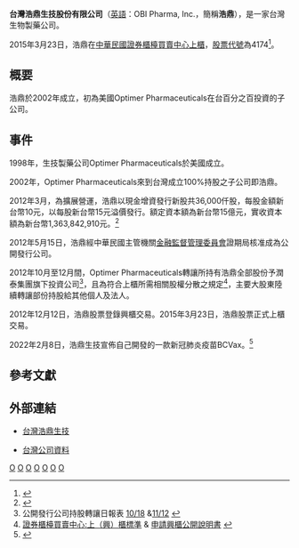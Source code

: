 {{Coord|25|03|30.6|N|121|36|42.8|E|region:ID_type:landmark|display=title}}
{{Infobox company 
| name                = '''台灣浩鼎生技股份有限公司'''
| name_en             = '''OBI Pharma, Inc.'''
| logo                = 
| type                = [[上櫃公司|上櫃公司]]
| local_code_name     = TW
| local_code          = 13110677
| traded_as           = {{otc|4174}}（TPEx）<br>（2015年3月23日上櫃）
| trading_name        = 台灣浩鼎生技股份有限公司
| foundation          = {{Start date and age|2002|04|29}}
| defunct             = <!-- {{End date|YYYY|MM|DD}} -->
| location_country    = {{ROC-TW}}<br>[[臺北市|臺北市]][[南港區|南港區]]園區街3號19樓<br />（[[南港軟體園區|南港軟體園區]]二期F棟）
| founder             = [[張念慈|張念慈]]博士（董事長）
| industry            = [[生技新藥研發，聚焦癌症領域|生技新藥研發，聚焦癌症領域]]
| company_slogan      = 以創新、有效療法，滿足仍乏有效治療需求，改善癌症患者健康、提升生活品質。
| aum                 = <!-- 僅適用於金融服務類公司。 -->
| num_employees       = 118人
| capital             = [[新台幣|新台幣]]1,881,286,740元
| homepage            = {{URL|http://www.obipharma.com/}}
}}

'''台灣浩鼎生技股份有限公司'''（[[英語|英語]]：OBI Pharma, Inc.，簡稱'''浩鼎'''），是一家台灣生物製藥公司。

2015年3月23日，浩鼎在[[中華民國證券櫃檯買賣中心|中華民國證券櫃檯買賣中心]][[上櫃|上櫃]]，[[股票代號|股票代號]]為4174<ref>{{otc-gretai|4174}}</ref>。

== 概要 ==
浩鼎於2002年成立，初為美國Optimer Pharmaceuticals在台百分之百投資的子公司。

== 事件 ==
1998年，生技製藥公司Optimer Pharmaceuticals於美國成立。

2002年，Optimer Pharmaceuticals來到台灣成立100%持股之子公司即浩鼎。

2012年3月，為擴展營運，浩鼎以現金增資發行新股共36,000仟股，每股金額新台幣10元，以每股新台幣15元溢價發行。額定資本額為新台幣15億元，實收資本額為新台幣1,363,842,910元。<ref>{{Cite web|title=2014年浩鼎年報|url=http://www.ir-cloud.com/taiwan/4174/annual/2014/CH/2014_4174_20150603F11_20151223_180125_bN8jbRYh4d3G.pdf|accessdate=Apr 17, 2016|date=Apr 30, 2014|publisher=浩鼎|language=zh-tw}}{{dead link|date=2017年12月|bot=InternetArchiveBot|fix-attempted=yes}}</ref>

2012年5月15日，浩鼎經中華民國主管機關[[金融監督管理委員會|金融監督管理委員會]]證期局核准成為公開發行公司。

2012年10月至12月間，Optimer Pharmaceuticals轉讓所持有浩鼎全部股份予潤泰集團旗下投資公司<ref>公開發行公司持股轉讓日報表 [http://5850web.moneydj.com/z/zc/zcv/zcvz/zcvz_3DFA196E-A506-450F-ACA6-B2061B9D2BDD.djhtm 10/18] {{Wayback|url=http://5850web.moneydj.com/z/zc/zcv/zcvz/zcvz_3DFA196E-A506-450F-ACA6-B2061B9D2BDD.djhtm |date=20190811191817 }}&[http://5850web.moneydj.com/z/zc/zcv/zcvz/zcvz_0B24ED48-9038-47F3-AF5B-3300FF688134.djhtm 11/12] {{Wayback|url=http://5850web.moneydj.com/z/zc/zcv/zcvz/zcvz_0B24ED48-9038-47F3-AF5B-3300FF688134.djhtm |date=20181003065152 }}</ref>，且為符合上櫃所需相關股權分散之規定<ref>[http://www.tpex.org.tw/web/regular_emerging/apply_way/standard/standard.php?l=zh-tw 證券櫃檯買賣中心:上（興）櫃標準] {{Wayback|url=http://www.tpex.org.tw/web/regular_emerging/apply_way/standard/standard.php?l=zh-tw |date=20210115165701 }} & [http://doc.twse.com.tw/server-java/t57sb01?step=9&kind=B&filename=201211_4174_B07.pdf 申請興櫃公開說明書] {{Wayback|url=http://doc.twse.com.tw/server-java/t57sb01?step=9&kind=B&filename=201211_4174_B07.pdf |date=20190812080928 }}</ref>，主要大股東陸續轉讓部份持股給其他個人及法人。

2012年12月12日，浩鼎股票登錄興櫃交易。2015年3月23日，浩鼎股票正式上櫃交易。

2022年2月8日，浩鼎生技宣佈自己開發的一款新冠肺炎疫苗BCVax。<ref>{{cite news |title=浩鼎開發廣效性新冠疫苗 |url=https://money.udn.com/money/story/122229/6084739 |accessdate=2022-02-15 |archive-date=2022-02-15 |archive-url=https://web.archive.org/web/20220215114156/https://money.udn.com/money/story/122229/6084739 |dead-url=no }}</ref>

== 參考文獻 ==
{{Reflist}}

== 外部連結 ==
*[http://www.obipharma.com/ 台灣浩鼎生技] {{Wayback|url=http://www.obipharma.com/ |date=20210130095136 }}
*{{zh-tw}} [http://company.g0v.ronny.tw/id/13110677 台灣公司資料]

{{Portal bar|中華民國|臺灣|醫學|病毒|企業}}
[[Category:2002年成立的公司|O]]
[[Category:2002年台灣建立|O]]
[[Category:台灣製藥公司|O]]
[[Category:臺灣生物技術公司|O]]
[[Category:臺灣化學工業公司|O]]
[[Category:潤泰企業集團|O]]
[[Category:南港軟體園區的公司單位|O]]